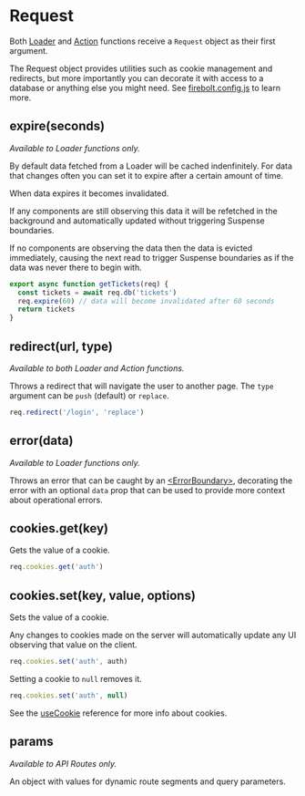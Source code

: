 <Metadata
  title='Reference: Request'
  description='API Reference for the Request object in Firebolt.'
/>

# Request

Both [Loader](/docs/ref/useLoader) and [Action](/docs/ref/useAction) functions receive a `Request` object as their first argument.

The Request object provides utilities such as cookie management and redirects, but more importantly you can decorate it with access to a database or anything else you might need. See [firebolt.config.js](/docs/ref/config) to learn more.

## expire(seconds)

_Available to Loader functions only._

By default data fetched from a Loader will be cached indenfinitely. For data that changes often you can set it to expire after a certain amount of time.

When data expires it becomes invalidated.

If any components are still observing this data it will be refetched in the background and automatically updated without triggering Suspense boundaries.

If no components are observing the data then the data is evicted immediately, causing the next read to trigger Suspense boundaries as if the data was never there to begin with.

```jsx
export async function getTickets(req) {
  const tickets = await req.db('tickets')
  req.expire(60) // data will become invalidated after 60 seconds
  return tickets
}
```

## redirect(url, type)

_Available to both Loader and Action functions._

Throws a redirect that will navigate the user to another page. The `type` argument can be `push` (default) or `replace`.

```jsx
req.redirect('/login', 'replace')
```

## error(data)

_Available to Loader functions only._

Throws an error that can be caught by an [\<ErrorBoundary\>](/docs/ref/error-boundary), decorating the error with an optional `data` prop that can be used to provide more context about operational errors.

## cookies.get(key)

Gets the value of a cookie.

```jsx
req.cookies.get('auth')
```

## cookies.set(key, value, options)

Sets the value of a cookie.

Any changes to cookies made on the server will automatically update any UI observing that value on the client.

```jsx
req.cookies.set('auth', auth)
```

Setting a cookie to `null` removes it.

```jsx
req.cookies.set('auth', null)
```

See the [useCookie](/docs/ref/useCookie) reference for more info about cookies.

## params

_Available to API Routes only._

An object with values for dynamic route segments and query parameters.
